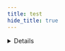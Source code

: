 ---
title: test
hide_title: true
---


<Details>
## 2142121

### 5553453

#### 3343435

## 88676776

<Advanced>
## saafa

<Important id="tip">ho no</Important>
<Important id="note">ho no</Important>
<Important id="warning">ho no</Important>
<Important id="danger">ho no</Important>


### affsdgsd

#### asdfasf

## sfsfsaf
</Advanced>

<hr/>
<hr/>

<Advanced>
<Tooltip id="bash" label="bash" />
<Tooltip id="buildjet" label="buildjet"/>
<Tooltip id="muslc" label="musl libc"/>
<Tooltip id="glibc" label="glibc"/>
<Tooltip id="github-actions" label="Github Actions"/>
</Advanced>

</Details>